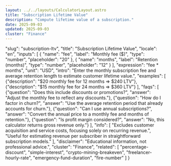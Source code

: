 ```yaml
---
layout: ../../layouts/CalculatorLayout.astro
title: "Subscription Lifetime Value"
description: "Compute lifetime value of a subscription."
date: 2025-09-03
updated: 2025-09-03
cluster: "Finance"
---
```


  "slug": "subscription-ltv",
  "title": "Subscription Lifetime Value",
  "locale": "en",
  "inputs": [
    {
      "name": "fee",
      "label": "Monthly fee ($)",
      "type": "number",
      "placeholder": "20"
    },
    {
      "name": "months",
      "label": "Retention (months)",
      "type": "number",
      "placeholder": "12"
    }
  ],
    "expression": "fee * months",
    "unit": "USD",
    "intro": "Enter the monthly subscription fee and average retention length to estimate customer lifetime value.",
    "examples": [
      {"description": "$20 monthly fee for 12 months ⇒ $240 LTV"},
      {"description": "$15 monthly fee for 24 months ⇒ $360 LTV"}
    ],
    "faqs": [
      {"question": "Does this include discounts or promotions?", "answer": "Adjust the monthly fee to reflect any discounts."},
      {"question": "How do I factor in churn?", "answer": "Use the average retention period that already accounts for churn."},
      {"question": "Can I use annual subscriptions?", "answer": "Convert the annual price to a monthly fee and months of retention."},
      {"question": "Is profit margin considered?", "answer": "No, this calculator returns gross revenue only."}
    ],
  "info": [
    "Excludes customer acquisition and service costs, focusing solely on recurring revenue.",
    "Useful for estimating revenue per subscriber in straightforward subscription models."
  ],
  "disclaimer": "Educational information, not professional advice.",
  "cluster": "Finance",
  "related": [
    "percentage-discount",
    "simple-interest",
    "crypto-mining-breakeven",
    "freelancer-hourly-rate",
    "emergency-fund-duration",
    "fire-number"
  ]
}

<Calculator schema={schema} />

